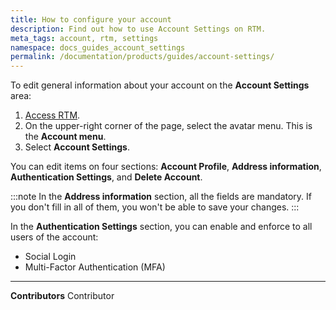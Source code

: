 ```yaml
---
title: How to configure your account
description: Find out how to use Account Settings on RTM.
meta_tags: account, rtm, settings
namespace: docs_guides_account_settings
permalink: /documentation/products/guides/account-settings/
---
```


To edit general information about your account on the **Account Settings** area: 

1. [Access RTM](https://console.azion.com/).
2. On the upper-right corner of the page, select the avatar menu. This is the **Account menu**.
3. Select **Account Settings**.

You can edit items on four sections: **Account Profile**, **Address information**, **Authentication Settings**, and **Delete Account**.

:::note
In the **Address information** section, all the fields are mandatory. If you don't fill in all of them, you won't be able to save your changes.
:::

In the **Authentication Settings** section, you can enable and enforce to all users of the account:

- Social Login
- Multi-Factor Authentication (MFA)



---


**Contributors** <ContributorList>Contributor</ContributorList>
